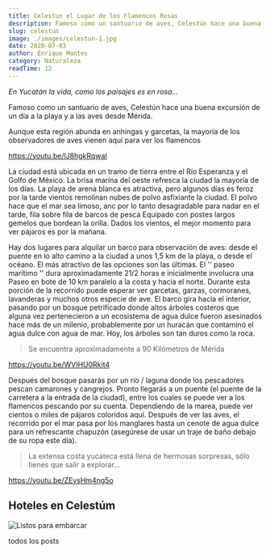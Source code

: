 ```yaml
---
title: Celestun el Lugar de los Flamencos Rosas
description: Famoso como un santuario de aves, Celestún hace una buena excursión de un día para ir a la playa y ver las aves desde Mérida.
slug: celestun
image: ./images/celestun-1.jpg
date: 2020-07-03
author: Enrique Montes
category: Naturaleza
readTime: 12
---
```



_En Yucatán la vida, como los paisajes es en rosa..._



Famoso como un santuario de aves, Celestún hace una buena excursión de un día a la playa y a las aves desde Mérida.

Aunque esta región abunda en anhingas y garcetas, la mayoría de los observadores de aves vienen aquí para
ver los flamencos

https://youtu.be/lJ8hgkRqwaI

La ciudad está ubicada en un tramo de tierra entre el Río Esperanza y el Golfo de México. 
La brisa marina del oeste refresca la ciudad la mayoría de los días. La playa de arena blanca es atractiva, 
pero algunos días es feroz por la tarde vientos remolinan nubes de polvo asfixiante
la ciudad. El polvo hace que el mar sea limoso, anc
por lo tanto desagradable para nadar en el
tarde, fila sobre fila de barcos de pesca
Equipado con postes largos gemelos que bordean la orilla.
Dados los vientos, el mejor momento para ver pájaros es
por la mañana.

Hay dos lugares para alquilar un barco para
observación de aves: desde el puente en lo alto
camino a la ciudad a unos 1,5 km de la playa,
o desde el océano. El más atractivo de
las opciones son las últimas. El '' paseo marítimo '' dura
aproximadamente 21/2 horas e inicialmente involucra una
Paseo en bote de 10 km paralelo a la costa y
hacia el norte. Durante esta porción de la
recorrido puede esperar ver garcetas, garzas,
cormoranes, lavanderas y muchos otros
especie de ave. El barco gira hacia el interior,
pasando por un bosque petrificado donde altos árboles costeros que alguna vez pertenecieron a un ecosistema de agua dulce fueron asesinados hace más de un milenio, probablemente por un huracán que contaminó el agua dulce con agua de mar. Hoy, los árboles son tan duros como la roca.

<blockquote display="info">Se encuentra aproximadamente a 90 Kilómetros de Mérida </blockquote>

https://youtu.be/WVIHU0Rkit4

Después del bosque pasarás por un río / laguna donde los pescadores pescan camarones y cangrejos. Pronto llegarás a un puente (el puente de la carretera a la entrada de la ciudad), entre los cuales se puede ver a los flamencos pescando por su cuenta. Dependiendo de la marea, puede ver cientos o miles de pájaros coloridos aquí. Después de ver las aves, el recorrido por el mar pasa por los manglares hasta un cenote de agua dulce para un refrescante chapuzón (asegúrese de usar un traje de baño debajo de su ropa este día).

<blockquote>La extensa costa yucateca está llena de hermosas sorpresas, sólo tienes que salir a explorar...</blockquote>


https://youtu.be/ZEysHm4ng5o

## Hoteles en Celestúm
<InsertaScript liga="https://www.travelpayouts.com/blissey/scripts_es.js?categories=popularity&id=4379&type=compact&marker=182367.tyucatan&powered_by=false&host=hoteles.tyucatan.com%2Fhotels&locale=es&currency=mxn&limit=10&nobooking=true" />



![Listos para embarcar](./images/celestun-2.jpg)

<Link to="/posts" className="btn center-btn">
todos los posts
</Link>
